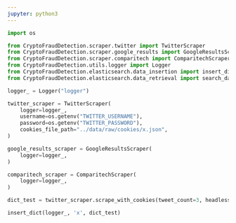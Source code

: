 ```yaml
---
jupyter: python3
---
```


```python
import os

from CryptoFraudDetection.scraper.twitter import TwitterScraper
from CryptoFraudDetection.scraper.google_results import GoogleResultsScraper
from CryptoFraudDetection.scraper.comparitech import ComparitechScraper
from CryptoFraudDetection.utils.logger import Logger
from CryptoFraudDetection.elasticsearch.data_insertion import insert_dict
from CryptoFraudDetection.elasticsearch.data_retrieval import search_data

logger_ = Logger("logger")
```

```python
twitter_scraper = TwitterScraper(
    logger=logger_,
    username=os.getenv("TWITTER_USERNAME"),
    password=os.getenv("TWITTER_PASSWORD"),
    cookies_file_path="../data/raw/cookies/x.json",
)

google_results_scraper = GoogleResultsScraper(
    logger=logger_,
)

comparitech_scraper = ComparitechScraper(
    logger=logger_,
)
```

```python
dict_test = twitter_scraper.scrape_with_cookies(tweet_count=3, headless=False)
```

```python
insert_dict(logger_, 'x', dict_test)
```


